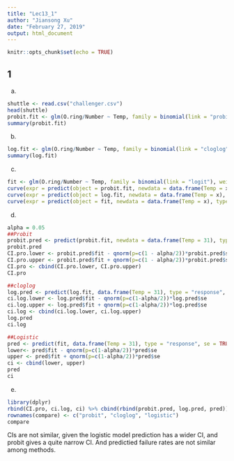 ---
title: "Lec13_1"
author: "Jiansong Xu"
date: "February 27, 2019"
output: html_document
---

```{r setup, include=FALSE}
knitr::opts_chunk$set(echo = TRUE)
```

## 1

(a)
```{r}
shuttle <- read.csv("challenger.csv")
head(shuttle)
probit.fit <- glm(O.ring/Number ~ Temp, family = binomial(link = "probit"), weights = Number, data = shuttle)
summary(probit.fit)
```
(b)
```{r}
log.fit <- glm(O.ring/Number ~ Temp, family = binomial(link = "cloglog"), weights = Number, data = shuttle)
summary(log.fit)
```
(c)
```{r}
fit <- glm(O.ring/Number ~ Temp, family = binomial(link = "logit"), weights = Number, data = shuttle)
curve(expr = predict(object = probit.fit, newdata = data.frame(Temp = x), type = "response"), col = "red", xlim = c(30, 90))
curve(expr = predict(object = log.fit, newdata = data.frame(Temp = x), type = "response"), col = "blue", xlim = c(30, 90), add = TRUE)
curve(expr = predict(object = fit, newdata = data.frame(Temp = x), type = "response"), col = "black", xlim = c(30, 90), add = TRUE)
```

(d)
```{r}
alpha = 0.05
##Probit
probit.pred <- predict(probit.fit, newdata = data.frame(Temp = 31), type = "response", se = TRUE)
probit.pred
CI.pro.lower <- probit.pred$fit - qnorm(p=c(1 - alpha/2))*probit.pred$se
CI.pro.upper <- probit.pred$fit + qnorm(p=c(1 - alpha/2))*probit.pred$se
CI.pro <- cbind(CI.pro.lower, CI.pro.upper)
CI.pro
```

```{r}
##cloglog
log.pred <- predict(log.fit, data.frame(Temp = 31), type = "response", se = TRUE)
ci.log.lower <- log.pred$fit - qnorm(p=c(1-alpha/2))*log.pred$se
ci.log.upper <- log.pred$fit + qnorm(p=c(1-alpha/2))*log.pred$se
ci.log <- cbind(ci.log.lower, ci.log.upper)
log.pred
ci.log
```

```{r}
##Logistic
pred <- predict(fit, data.frame(Temp = 31), type = "response", se = TRUE)
lower<- pred$fit - qnorm(p=c(1-alpha/2))*pred$se
upper <- pred$fit + qnorm(p=c(1-alpha/2))*pred$se
ci <- cbind(lower, upper)
pred
ci
```

(e)
```{r}
library(dplyr)
rbind(CI.pro, ci.log, ci) %>% cbind(rbind(probit.pred, log.pred, pred)) -> compare
rownames(compare) <- c("probit", "cloglog", "logistic")
compare
```
CIs are not similar, given the logistic model prediction has a wider CI, and probit gives a quite narrow CI.
And predictied failure rates are not similar among methods. 